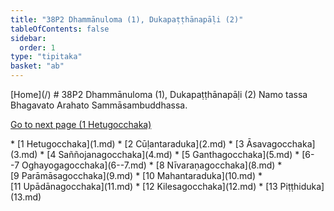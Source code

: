 ```yaml
---
title: "38P2 Dhammānuloma (1), Dukapaṭṭhānapāḷi (2)"
tableOfContents: false
sidebar:
  order: 1
type: "tipitaka"
basket: "ab"
---
```



<Paragraph type="center">
[Home](/)
</Paragraph>

<Paragraph type="center">
# 38P2 Dhammānuloma (1), Dukapaṭṭhānapāḷi (2)
</Paragraph>

<Paragraph number="1" type="center">
Namo tassa Bhagavato Arahato Sammāsambuddhassa.

[Go to next page (1 Hetugocchaka)](1.md)



</Paragraph>

<TableOfContents>
* [1 Hetugocchaka](1.md)
* [2 Cūḷantaraduka](2.md)
* [3 Āsavagocchaka](3.md)
* [4 Saññojanagocchaka](4.md)
* [5 Ganthagocchaka](5.md)
* [6--7 Oghayogagocchaka](6--7.md)
* [8 Nīvaraṇagocchaka](8.md)
* [9 Parāmāsagocchaka](9.md)
* [10 Mahantaraduka](10.md)
* [11 Upādānagocchaka](11.md)
* [12 Kilesagocchaka](12.md)
* [13 Piṭṭhiduka](13.md)
</TableOfContents>
